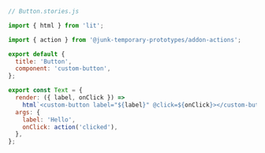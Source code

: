```js
// Button.stories.js

import { html } from 'lit';

import { action } from '@junk-temporary-prototypes/addon-actions';

export default {
  title: 'Button',
  component: 'custom-button',
};

export const Text = {
  render: ({ label, onClick }) =>
    html`<custom-button label="${label}" @click=${onClick}></custom-button>`,
  args: {
    label: 'Hello',
    onClick: action('clicked'),
  },
};
```
